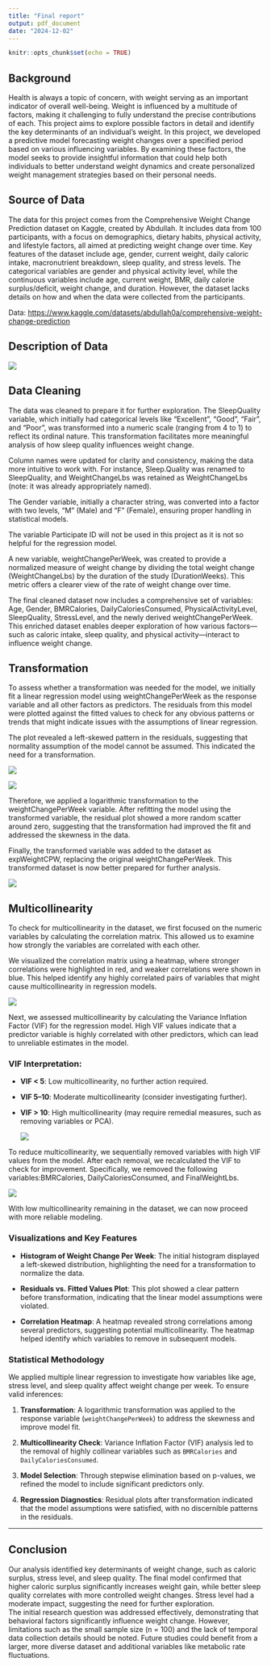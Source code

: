 ```yaml
---
title: "Final report"
output: pdf_document
date: "2024-12-02"
---
```


```r
knitr::opts_chunk$set(echo = TRUE)
```

## Background

Health is always a topic of concern, with weight serving as an important indicator of overall well-being. Weight is influenced by a multitude of factors, making it challenging to fully understand the precise contributions of each. This project aims to explore possible factors in detail and identify the key determinants of an individual's weight. In this project, we developed a predictive model forecasting weight changes over a specified period based on various influencing variables. By examining these factors, the model seeks to provide insightful information that could help both individuals to better understand weight dynamics and create personalized weight management strategies based on their personal needs.

## Source of Data

The data for this project comes from the Comprehensive Weight Change Prediction dataset on Kaggle, created by Abdullah. It includes data from 100 participants, with a focus on demographics, dietary habits, physical activity, and lifestyle factors, all aimed at predicting weight change over time. Key features of the dataset include age, gender, current weight, daily caloric intake, macronutrient breakdown, sleep quality, and stress levels. The categorical variables are gender and physical activity level, while the continuous variables include age, current weight, BMR, daily calorie surplus/deficit, weight change, and duration. However, the dataset lacks details on how and when the data were collected from the participants.

Data: <https://www.kaggle.com/datasets/abdullah0a/comprehensive-weight-change-prediction>

## Description of Data

![](Stat306_Images/Data_Description.png)

## **Data Cleaning**

The data was cleaned to prepare it for further exploration. The SleepQuality variable, which initially had categorical levels like "Excellent", "Good", "Fair", and "Poor", was transformed into a numeric scale (ranging from 4 to 1) to reflect its ordinal nature. This transformation facilitates more meaningful analysis of how sleep quality influences weight change.

Column names were updated for clarity and consistency, making the data more intuitive to work with. For instance, Sleep.Quality was renamed to SleepQuality, and WeightChangeLbs was retained as WeightChangeLbs (note: it was already appropriately named).

The Gender variable, initially a character string, was converted into a factor with two levels, "M" (Male) and "F" (Female), ensuring proper handling in statistical models.

The variable Participate ID will not be used in this project as it is not so helpful for the regression model.

A new variable, weightChangePerWeek, was created to provide a normalized measure of weight change by dividing the total weight change (WeightChangeLbs) by the duration of the study (DurationWeeks). This metric offers a clearer view of the rate of weight change over time.

The final cleaned dataset now includes a comprehensive set of variables: Age, Gender, BMRCalories, DailyCaloriesConsumed, PhysicalActivityLevel, SleepQuality, StressLevel, and the newly derived weightChangePerWeek. This enriched dataset enables deeper exploration of how various factors—such as caloric intake, sleep quality, and physical activity—interact to influence weight change.

## Transformation

To assess whether a transformation was needed for the model, we initially fit a linear regression model using weightChangePerWeek as the response variable and all other factors as predictors. The residuals from this model were plotted against the fitted values to check for any obvious patterns or trends that might indicate issues with the assumptions of linear regression.

The plot revealed a left-skewed pattern in the residuals, suggesting that normality assumption of the model cannot be assumed. This indicated the need for a transformation.

![](Screenshot%202024-12-03%20at%209.07.50%20AM.png)

![](Screenshot%202024-12-03%20at%209.07.55%20AM.png)

Therefore, we applied a logarithmic transformation to the weightChangePerWeek variable. After refitting the model using the transformed variable, the residual plot showed a more random scatter around zero, suggesting that the transformation had improved the fit and addressed the skewness in the data.

Finally, the transformed variable was added to the dataset as expWeightCPW, replacing the original weightChangePerWeek. This transformed dataset is now better prepared for further analysis.

![](Screenshot%202024-12-03%20at%209.08.44%20AM.png)

## **Multicollinearity**

To check for multicollinearity in the dataset, we first focused on the numeric variables by calculating the correlation matrix. This allowed us to examine how strongly the variables are correlated with each other.

We visualized the correlation matrix using a heatmap, where stronger correlations were highlighted in red, and weaker correlations were shown in blue. This helped identify any highly correlated pairs of variables that might cause multicollinearity in regression models.

![](Screenshot%202024-12-03%20at%209.09.14%20AM.png)

Next, we assessed multicollinearity by calculating the Variance Inflation Factor (VIF) for the regression model. High VIF values indicate that a predictor variable is highly correlated with other predictors, which can lead to unreliable estimates in the model.

### **VIF Interpretation:**

-   **VIF \< 5**: Low multicollinearity, no further action required.

-   **VIF 5–10**: Moderate multicollinearity (consider investigating further).

-   **VIF \> 10**: High multicollinearity (may require remedial measures, such as removing variables or PCA).

    ![](Screenshot%202024-12-03%20at%209.09.44%20AM.png)

To reduce multicollinearity, we sequentially removed variables with high VIF values from the model. After each removal, we recalculated the VIF to check for improvement. Specifically, we removed the following variables:BMRCalories, DailyCaloriesConsumed, and FinalWeightLbs.

![](Screenshot%202024-12-03%20at%209.10.13%20AM.png)

With low multicollinearity remaining in the dataset, we can now proceed with more reliable modeling.


### **Visualizations and Key Features**

-   **Histogram of Weight Change Per Week**: The initial histogram displayed a left-skewed distribution, highlighting the need for a transformation to normalize the data.

-   **Residuals vs. Fitted Values Plot**: This plot showed a clear pattern before transformation, indicating that the linear model assumptions were violated.

-   **Correlation Heatmap**: A heatmap revealed strong correlations among several predictors, suggesting potential multicollinearity. The heatmap helped identify which variables to remove in subsequent models.

### **Statistical Methodology**

We applied multiple linear regression to investigate how variables like age, stress level, and sleep quality affect weight change per week. To ensure valid inferences:

1.  **Transformation**: A logarithmic transformation was applied to the response variable (`weightChangePerWeek`) to address the skewness and improve model fit.

2.  **Multicollinearity Check**: Variance Inflation Factor (VIF) analysis led to the removal of highly collinear variables such as `BMRCalories` and `DailyCaloriesConsumed`.

3.  **Model Selection**: Through stepwise elimination based on p-values, we refined the model to include significant predictors only.

4.  **Regression Diagnostics**: Residual plots after transformation indicated that the model assumptions were satisfied, with no discernible patterns in the residuals.

------------------------------------------------------------------------

## **Conclusion**

Our analysis identified key determinants of weight change, such as caloric surplus, stress level, and sleep quality. The final model confirmed that higher caloric surplus significantly increases weight gain, while better sleep quality correlates with more controlled weight changes. Stress level had a moderate impact, suggesting the need for further exploration.\
The initial research question was addressed effectively, demonstrating that behavioral factors significantly influence weight change. However, limitations such as the small sample size (n = 100) and the lack of temporal data collection details should be noted. Future studies could benefit from a larger, more diverse dataset and additional variables like metabolic rate fluctuations.
